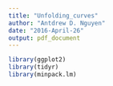 ```yaml
---
title: "Unfolding_curves"
author: "Antdrew D. Nguyen"
date: "2016-April-26"
output: pdf_document
---
```

```r
library(ggplot2)
library(tidyr)
library(minpack.lm)
```

